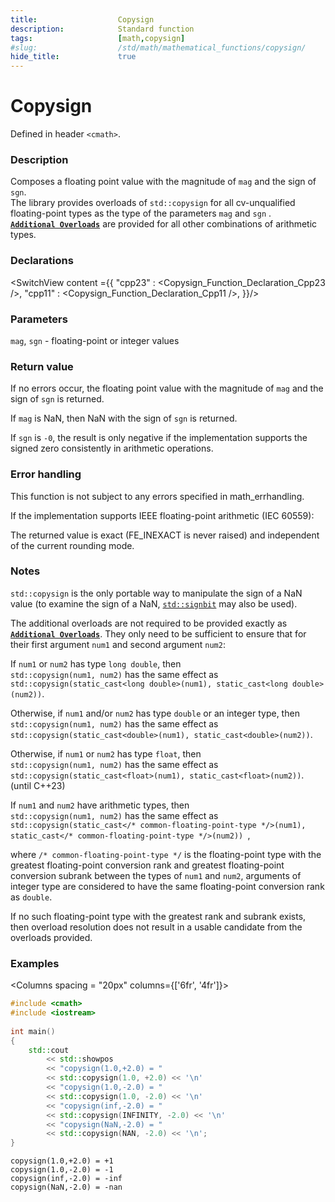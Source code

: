 ```yaml
---
title:                  Copysign
description:            Standard function
tags:                   [math,copysign]
#slug:                  /std/math/mathematical_functions/copysign/
hide_title:             true
---
```




# Copysign

Defined in header `<cmath>`.

### Description

Composes a floating point value with the magnitude of `mag` and the sign of `sgn`. <br/>
The library provides overloads of `std::copysign` for all cv-unqualified floating-point types as the type of the parameters `mag` and `sgn` <Since v='cpp23'></Since>. <br/>
<a href='#declarations'><code><b>Additional Overloads</b></code></a> are provided for all other combinations of arithmetic types.


### Declarations

<SwitchView content ={{
    "cpp23" : <Copysign_Function_Declaration_Cpp23 />,
    "cpp11" : <Copysign_Function_Declaration_Cpp11 />,
}}/>


### Parameters
 
`mag`, `sgn` - floating-point or integer values

### Return value

If no errors occur, the floating point value with the magnitude of `mag` and the sign of `sgn` is returned.

If `mag` is NaN, then NaN with the sign of `sgn` is returned.

If `sgn` is `-0`, the result is only negative if the implementation supports the signed zero consistently in arithmetic operations.

### Error handling

This function is not subject to any errors specified in math_errhandling.

If the implementation supports IEEE floating-point arithmetic (IEC 60559):

The returned value is exact (FE_INEXACT is never raised) and independent of the current rounding mode.

### Notes

`std::copysign` is the only portable way to manipulate the sign of a NaN value (to examine the sign of a NaN, <a href='/docs/std/math/mathematical_functions/signbit'><code>std::signbit</code></a> may also be used).

The additional overloads are not required to be provided exactly as <a href='#declarations'><code><b>Additional Overloads</b></code></a>. 
They only need to be sufficient to ensure that for their first argument `num1` and second argument `num2`:

If `num1` or `num2` has type `long double`, then <br/>
`std::copysign(num1, num2)` has the same effect as  <br/>
`std::copysign(static_cast<long double>(num1), static_cast<long double>(num2))`.

Otherwise, if `num1` and/or `num2` has type `double` or an integer type, then  <br/>
`std::copysign(num1, num2)` has the same effect as  <br/>
`std::copysign(static_cast<double>(num1), static_cast<double>(num2))`.

Otherwise, if `num1` or `num2` has type `float`, then  <br/>
`std::copysign(num1, num2)` has the same effect as  <br/>
`std::copysign(static_cast<float>(num1), static_cast<float>(num2))`. (until C++23)

If `num1` and `num2` have arithmetic types, then  <br/>
`std::copysign(num1, num2)` has the same effect as  <br/>
`std::copysign(static_cast</* common-floating-point-type */>(num1), static_cast</* common-floating-point-type */>(num2)) `, 

where `/* common-floating-point-type */` is the floating-point type with the greatest floating-point conversion rank and greatest floating-point 
conversion subrank between the types of `num1` and `num2`, arguments of integer type are considered to have the same floating-point conversion rank as `double`.

If no such floating-point type with the greatest rank and subrank exists, then overload resolution does not result in a usable candidate from the overloads provided.

### Examples



<Columns spacing = "20px" columns={['6fr', '4fr']}>
<div>

```cpp
#include <cmath>
#include <iostream>
 
int main()
{
    std::cout 
        << std::showpos
        << "copysign(1.0,+2.0) = " 
        << std::copysign(1.0, +2.0) << '\n'
        << "copysign(1.0,-2.0) = " 
        << std::copysign(1.0, -2.0) << '\n'
        << "copysign(inf,-2.0) = " 
        << std::copysign(INFINITY, -2.0) << '\n'
        << "copysign(NaN,-2.0) = " 
        << std::copysign(NAN, -2.0) << '\n';
}

```

</div>

<div>

```plaintext title="Result"
copysign(1.0,+2.0) = +1
copysign(1.0,-2.0) = -1
copysign(inf,-2.0) = -inf
copysign(NaN,-2.0) = -nan
```

</div>
</Columns>
